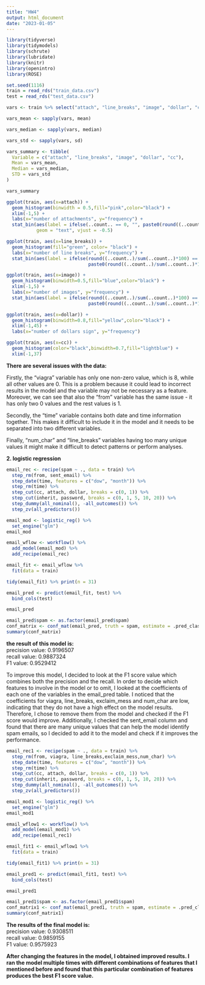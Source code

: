 ---
title: "HW4"
output: html_document
date: "2023-01-05"
---

```{r load-packages, message = FALSE}
library(tidyverse)
library(tidymodels)
library(schrute)
library(lubridate)
library(knitr)
library(openintro)
library(ROSE)
```





##################################

 
```{r lines, echo=FALSE}
set.seed(1116)
train = read_rds("train_data.csv")
test = read_rds("test_data.csv")
```


```{r}
vars <- train %>% select("attach", "line_breaks", "image", "dollar", "cc")

vars_mean <- sapply(vars, mean)

vars_median <- sapply(vars, median)

vars_std <- sapply(vars, sd)

vars_summary <- tibble(
  Variable = c("attach", "line_breaks", "image", "dollar", "cc"),
  Mean = vars_mean,
  Median = vars_median,
  STD = vars_std
)

vars_summary

```

```{r}
ggplot(train, aes(x=attach)) +
  geom_histogram(binwidth = 0.5,fill="pink",color="black") +
  xlim(-1,5) +
  labs(x="number of attachments", y="frequency") +
  stat_bin(aes(label = ifelse(..count.. == 0, "", paste0(round((..count..)/sum(..count..)*100), "%"))), 
           geom = "text", vjust = -0.5)
```

```{r}
ggplot(train, aes(x=line_breaks)) +
  geom_histogram(fill="green", color= "black") +
  labs(x="number of line breaks", y="frequency") +
  stat_bin(aes(label = ifelse(round((..count..)/sum(..count..)*100) == 0, "",
                              paste0(round((..count..)/sum(..count..)*100),"%"))),geom = "text", vjust = -0.5)
```

```{r}
ggplot(train, aes(x=image)) +
  geom_histogram(binwidth=0.5,fill="blue",color="black") +
  xlim(-1,5) +
  labs(x="number of images", y="frequency") +
  stat_bin(aes(label = ifelse(round((..count..)/sum(..count..)*100) == 0, "",
                              paste0(round((..count..)/sum(..count..)*100),"%"))),geom = "text", vjust = -0.5)
```

```{r}
ggplot(train, aes(x=dollar)) +
  geom_histogram(binwidth=0.8,fill="yellow",color="black") +
  xlim(-1,45) +
  labs(x="number of dollars sign", y="frequency")
```

```{r}
ggplot(train, aes(x=cc)) +
  geom_histogram(color="black",binwidth=0.7,fill="lightblue") +
  xlim(-1,37) 

```


**There are several issues with the data:**

Firstly, the "viagra" variable has only one non-zero value, which is 8, while all other values are 0. This is a problem because it could lead to incorrect results in the model and the variable may not be necessary as a feature.
Moreover, we can see that also the "from" variable has the same issue - it has only two 0 values and the rest values is 1.

Secondly, the "time" variable contains both date and time information together. This makes it difficult to include it in the model and it needs to be separated into two different variables.

Finally, "num_char" and "line_breaks" variables having too many unique values it might make it difficult to detect patterns or perform analyses.


**2. logistic regression**

```{r}
email_rec <- recipe(spam ~ ., data = train) %>%
  step_rm(from, sent_email) %>%
  step_date(time, features = c("dow", "month")) %>%               
  step_rm(time) %>%
  step_cut(cc, attach, dollar, breaks = c(0, 1)) %>%
  step_cut(inherit, password, breaks = c(0, 1, 5, 10, 20)) %>%
  step_dummy(all_nominal(), -all_outcomes()) %>%
  step_zv(all_predictors())
```

```{r}
email_mod <- logistic_reg() %>% 
  set_engine("glm")
email_mod
```

```{r}
email_wflow <- workflow() %>% 
  add_model(email_mod) %>% 
  add_recipe(email_rec)
```


```{r}
email_fit <- email_wflow %>% 
  fit(data = train)
```

```{r}
tidy(email_fit) %>% print(n = 31)
```

```{r}
email_pred <- predict(email_fit, test) %>% 
  bind_cols(test)

email_pred
```

```{r}
email_pred$spam <- as.factor(email_pred$spam)
conf_matrix <- conf_mat(email_pred, truth = spam, estimate = .pred_class)
summary(conf_matrix)

```

**the result of this model is:**<br>
precision value: 0.9196507<br>
recall value: 0.9887324<br>
F1 value: 0.9529412<br>

To improve this model, I decided to look at the F1 score value which combines both the precision and the recall. In order to decide which features to involve in the model or to omit, I looked at the coefficients of each one of the variables in the email_pred table. I noticed that the coefficients for viagra, line_breaks, exclaim_mess and num_char are low, indicating that they do not have a high effect on the model results. Therefore, I chose to remove them from the model and checked if the F1 score would improve. Additionally, I checked the sent_email column and found that there are many unique values that can help the model identify spam emails, so I decided to add it to the model and check if it improves the performance.


```{r}
email_rec1 <- recipe(spam ~ ., data = train) %>%
  step_rm(from, viagra, line_breaks,exclaim_mess,num_char) %>%
  step_date(time, features = c("dow", "month")) %>%               
  step_rm(time) %>%
  step_cut(cc, attach, dollar, breaks = c(0, 1)) %>%
  step_cut(inherit, password, breaks = c(0, 1, 5, 10, 20)) %>%
  step_dummy(all_nominal(), -all_outcomes()) %>%
  step_zv(all_predictors())
```

```{r}
email_mod1 <- logistic_reg() %>% 
  set_engine("glm")
email_mod1
```

```{r}
email_wflow1 <- workflow() %>% 
  add_model(email_mod1) %>% 
  add_recipe(email_rec1)
```


```{r}
email_fit1 <- email_wflow1 %>% 
  fit(data = train)
```

```{r}
tidy(email_fit1) %>% print(n = 31)
```

```{r}
email_pred1 <- predict(email_fit1, test) %>% 
  bind_cols(test)

email_pred1
```

```{r}
email_pred1$spam <- as.factor(email_pred1$spam)
conf_matrix1 <- conf_mat(email_pred1, truth = spam, estimate = .pred_class)
summary(conf_matrix1)
```

**The results of the final model is:**<br>
precision value: 0.9308511<br>
recall value: 0.9859155<br>
F1 value: 0.9575923<br>

**After changing the features in the model, I obtained improved results. I ran the model multiple times with different combinations of features that I mentioned before and found that this particular combination of features produces the best F1 score value.**

